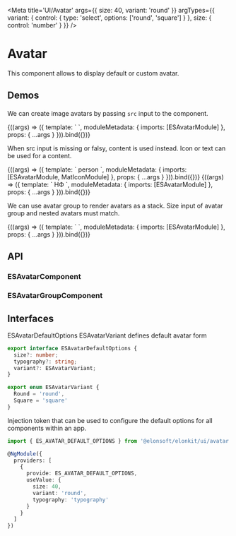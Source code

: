 






<Meta
  title='UI/Avatar'
  args={{
    size: 40,
    variant: 'round'
  }}
  argTypes={{
    variant: {
      control: { type: 'select', options: ['round', 'square'] }
    },
    size: {
      control: 'number'
    }
  }}
/>

# Avatar

This component allows to display default or custom avatar.

## Demos

####

####

We can create image avatars by passing `src` input to the component.

<Canvas source={AVATAR_STORY_IMAGE_SOURCE}>
  <Story
    name='Image'
    args={{
      src: '/img/es-logo.png',
      alt: 'Elonsoft'
    }}
  >
    {((args) => ({
      template: `
        <es-avatar
          [size]="size"
          [src]="src"
          [alt]="alt"
          [variant]="variant"
        ></es-avatar>
      `,
      moduleMetadata: {
        imports: [ESAvatarModule]
      },
      props: {
        ...args
      }
    })).bind({})}
  </Story>
</Canvas>

When src input is missing or falsy, content is used instead. Icon or text can be used for a content.

<Canvas source={AVATAR_STORY_NO_IMAGE_ICON_SOURCE}>
  <Story name='Icon'>
    {((args) => ({
      template: `
        <es-avatar
          [size]="size"
          [variant]="variant"
        >
          <mat-icon>person</mat-icon>
        </es-avatar>
      `,
      moduleMetadata: {
        imports: [ESAvatarModule, MatIconModule]
      },
      props: {
        ...args
      }
    })).bind({})}
  </Story>
</Canvas>

<Canvas source={AVATAR_STORY_NO_IMAGE_TYPOGRAPHY_SOURCE}>
  <Story
    name='Text'
    args={{
      typography: ''
    }}
  >
    {((args) => ({
      template: `
        <es-avatar
          [size]="size"
          [variant]="variant"
          [typography]="">
          НФ
        </es-avatar>
      `,
      moduleMetadata: {
        imports: [ESAvatarModule]
      },
      props: {
        ...args
      }
    })).bind({})}
  </Story>
</Canvas>

We can use avatar group to render avatars as a stack. Size input of avatar group and nested avatars must match.

<Canvas source={AVATAR_STORY_GROUP_SOURCE}>
  <Story
    name='Group'
    args={{
      src: '/img/es-logo.png',
      alt: 'Elonsoft'
    }}
  >
    {((args) => ({
      template: `
        <es-avatar-group
          [size]="size"
        >
          <es-avatar
            [size]="size"
            [alt]="alt"
            [src]="src"
          ></es-avatar>
          <es-avatar
            [size]="size"
            [alt]="alt"
            [src]="src"
          ></es-avatar>
          <es-avatar
            [size]="size"
            [alt]="alt"
            [src]="src"
          ></es-avatar>
        </es-avatar-group>
      `,
      moduleMetadata: {
        imports: [ESAvatarModule]
      },
      props: {
        ...args
      }
    })).bind({})}
  </Story>
</Canvas>

## API

### ESAvatarComponent

<ArgsTable of={ESAvatarComponent} />

### ESAvatarGroupComponent

<ArgsTable of={ESAvatarGroupComponent} />

## Interfaces

ESAvatarDefaultOptions ESAvatarVariant defines default avatar form

```ts
export interface ESAvatarDefaultOptions {
  size?: number;
  typography?: string;
  variant?: ESAvatarVariant;
}
```

```ts
export enum ESAvatarVariant {
  Round = 'round',
  Square = 'square'
}
```

Injection token that can be used to configure the default options for all components within an app.

```ts
import { ES_AVATAR_DEFAULT_OPTIONS } from '@elonsoft/elonkit/ui/avatar';

@NgModule({
  providers: [
    {
      provide: ES_AVATAR_DEFAULT_OPTIONS,
      useValue: {
        size: 40,
        variant: 'round',
        typography: 'typography'
      }
    }
  ]
})
```
